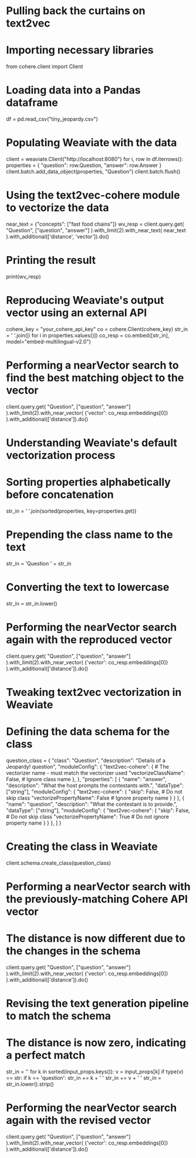 # Pulling back the curtains on text2vec

# Importing necessary libraries
from cohere.client import Client

# Loading data into a Pandas dataframe
df = pd.read\_csv("tiny\_jeopardy.csv")

# Populating Weaviate with the data
client = weaviate.Client("http://localhost:8080")
for i, row in df.iterrows():
    properties = {
        "question": row.Question,
        "answer": row.Answer
    }
    client.batch.add_data_object(properties, "Question")
client.batch.flush()

# Using the text2vec-cohere module to vectorize the data
near_text = {"concepts": ["fast food chains"]}
wv_resp = client.query.get(
    "Question",
    ["question", "answer"]
).with_limit(2).with_near_text(
    near_text
).with_additional(['distance', 'vector']).do()

# Printing the result
print(wv_resp)

# Reproducing Weaviate's output vector using an external API
cohere\_key = "your\_cohere\_api\_key"
co = cohere.Client(cohere\_key)
str\_in = ' '.join([i for i in properties.values()])
co\_resp = co.embed([str\_in], model="embed-multilingual-v2.0")

# Performing a nearVector search to find the best matching object to the vector
client.query.get(
    "Question",
    ["question", "answer"]
).with\_limit(2).with\_near\_vector(
    {'vector': co\_resp.embeddings[0]}
).with\_additional(['distance']).do()

# Understanding Weaviate's default vectorization process
# Sorting properties alphabetically before concatenation
str\_in = ' '.join(sorted(properties, key=properties.get))

# Prepending the class name to the text
str\_in = 'Question ' + str\_in

# Converting the text to lowercase
str\_in = str\_in.lower()

# Performing the nearVector search again with the reproduced vector
client.query.get(
    "Question",
    ["question", "answer"]
).with\_limit(2).with\_near\_vector(
    {'vector': co\_resp.embeddings[0]}
).with\_additional(['distance']).do()

# Tweaking text2vec vectorization in Weaviate
# Defining the data schema for the class
question\_class = {
    "class": "Question",
    "description": "Details of a Jeopardy! question",
    "moduleConfig": {
        "text2vec-cohere": {  # The vectorizer name - must match the vectorizer used
            "vectorizeClassName": False,  # Ignore class name
        },
    },
    "properties": [
        {
            "name": "answer",
            "description": "What the host prompts the contestants with.",
            "dataType": ["string"],
            "moduleConfig": {
                "text2vec-cohere": {
                    "skip": False,  # Do not skip class
                    "vectorizePropertyName": False  # Ignore property name
                }
            }
        },
        {
            "name": "question",
            "description": "What the contestant is to provide.",
            "dataType": ["string"],
            "moduleConfig": {
                "text2vec-cohere": {
                    "skip": False,  # Do not skip class
                    "vectorizePropertyName": True  # Do not ignore property name
                }
            }
        },
    ]
}

# Creating the class in Weaviate
client.schema.create_class(question_class)

# Performing a nearVector search with the previously-matching Cohere API vector
# The distance is now different due to the changes in the schema
client.query.get(
    "Question",
    ["question", "answer"]
).with\_limit(2).with\_near\_vector(
    {'vector': co\_resp.embeddings[0]}
).with\_additional(['distance']).do()

# Revising the text generation pipeline to match the schema
# The distance is now zero, indicating a perfect match
str_in = ''
for k in sorted(input_props.keys()):
    v = input_props[k]
    if type(v) == str:
        if k == 'question':
            str_in += k + ' '
        str_in += v + ' '
str_in = str_in.lower().strip()

# Performing the nearVector search again with the revised vector
client.query.get(
    "Question",
    ["question", "answer"]
).with\_limit(2).with\_near\_vector(
    {'vector': co\_resp.embeddings[0]}
).with\_additional(['distance']).do()

